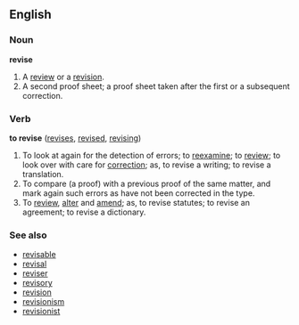 ==English==

===Noun===
'''revise'''  <!--plural?  Revisions?-->
# A [[review]] or a [[revision]].
# A second proof sheet; a proof sheet taken after the first or a subsequent correction.

===Verb===
'''to revise'''  ([[revises]], [[revised]], [[revising]])
# To look at again for the detection of errors; to [[reexamine]]; to [[review]]; to look over with care for [[correction]]; as, to revise a writing; to revise a translation.
# To compare (a proof) with a previous proof of the same matter, and mark again such errors as have not been corrected in the type.
# To [[review]], [[alter]] and [[amend]]; as, to revise statutes; to revise an agreement; to revise a dictionary.

===See also===
*[[revisable]]
*[[revisal]]
*[[reviser]]
*[[revisory]]
*[[revision]]
*[[revisionism]]
*[[revisionist]]
